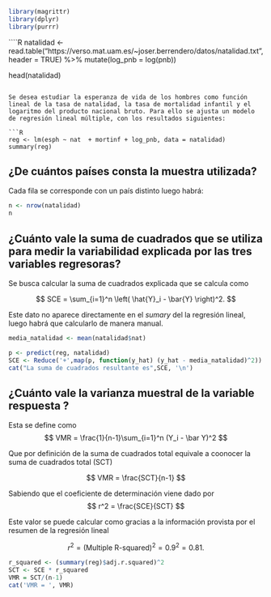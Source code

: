 
```R
library(magrittr)
library(dplyr)
library(purrr)
```

````R

natalidad <- read.table("https://verso.mat.uam.es/~joser.berrendero/datos/natalidad.txt", header = TRUE) %>% 
  mutate(log_pnb = log(pnb))

head(natalidad)
```

Se desea estudiar la esperanza de vida de los hombres como función lineal de la tasa de natalidad, la tasa de mortalidad infantil y el logaritmo del producto nacional bruto. Para ello se ajusta un modelo de regresión lineal múltiple, con los resultados siguientes:

```R
reg <- lm(esph ~ nat  + mortinf + log_pnb, data = natalidad)
summary(reg)
```

## ¿De cuántos países consta la muestra utilizada?

Cada fila se corresponde con un país distinto luego habrá:  

```R
n <- nrow(natalidad)
n
```

## ¿Cuánto vale la suma de cuadrados que se utiliza para medir la variabilidad explicada por las tres variables regresoras?

Se busca calcular la suma de cuadrados explicada que se calcula como 

$$
SCE 
=
\sum_{i=1}^n
\left(
\hat{Y}_i - \bar{Y}
\right)^2.
$$

Este dato no aparece directamente en el *sumary* del la regresión lineal, luego habrá que calcularlo de manera manual. 

```R
media_natalidad <- mean(natalidad$nat)

p <- predict(reg, natalidad)
SCE <- Reduce('+',map(p, function(y_hat) (y_hat - media_natalidad)^2))
cat("La suma de cuadrados resultante es",SCE, '\n')
```


## ¿Cuánto vale la varianza muestral de la variable respuesta ?

Esta se define como 
$$
VMR = \frac{1}{n-1}\sum_{i=1}^n
(Y_i - \bar Y)^2
$$

Que por definición de la suma de cuadrados total equivale a coonocer la suma de cuadrados total (SCT)

$$
VMR = \frac{SCT}{n-1}
$$

Sabiendo que el coeficiente de determinación viene dado por 
$$
r^2 = \frac{SCE}{SCT}
$$

Este valor se puede calcular como gracias a la información provista por el resumen de la regresión lineal

$$
r^2 = (\text{Multiple R-squared})^2 = 0.9^2 = 0.81.
$$

```R
r_squared <- (summary(reg)$adj.r.squared)^2
SCT <- SCE * r_squared
VMR = SCT/(n-1)
cat('VMR = ', VMR)
```